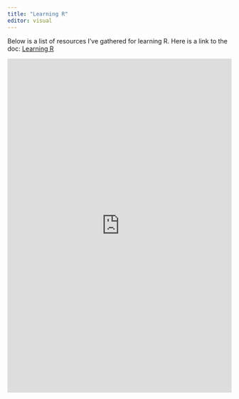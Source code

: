 ```yaml
---
title: "Learning R"
editor: visual
---
```


Below is a list of resources I've gathered for learning R. Here is a link to the doc: [Learning R](https://1drv.ms/w/s!AsOqrqp0wphPg_wTqknOHy3rHDEcxA?e=87yVkx)


<iframe width="100%" height="750" src="https://onedrive.live.com/embed?cid=4F98C274AAAEAAC3&resid=4F98C274AAAEAAC3%2165043&authkey=AMGGaujXIynSgyQ&em=2" width="100%" height="750" frameborder="0" scrolling="no"></iframe>